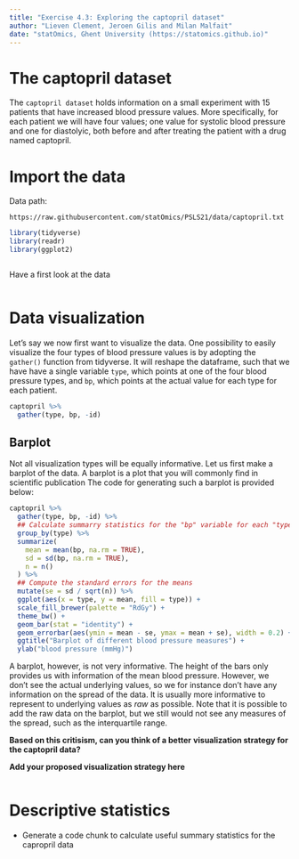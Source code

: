 ```yaml
---
title: "Exercise 4.3: Exploring the captopril dataset"
author: "Lieven Clement, Jeroen Gilis and Milan Malfait"
date: "statOmics, Ghent University (https://statomics.github.io)"
---
```


# The captopril dataset

The `captopril dataset` holds information on a small experiment with
15 patients that have increased blood pressure values.
More specifically, for each patient we will have four values;
one value for systolic blood pressure and one for diastolyic,
both before and after treating the patient with a drug named captopril.

# Import the data

Data path:

  `https://raw.githubusercontent.com/statOmics/PSLS21/data/captopril.txt`

```r
library(tidyverse)
library(readr)
library(ggplot2)
```

```r

```

Have a first look at the data

```r

```

# Data visualization

Let's say we now first want to visualize the data.
One possibility to easily visualize the four types
of blood pressure values is by adopting the `gather()`
function from tidyverse. It will reshape the dataframe,
such that we have have a single variable `type`, which
points at one of the four blood pressure types, and `bp`,
which points at the actual value for each type
for each patient.

```r
captopril %>%
  gather(type, bp, -id)
```

## Barplot

Not all visualization types will be equally informative.
Let us first make a barplot of the data. A barplot is a plot that you will
commonly find in scientific publication The code for generating such a barplot
is provided below:

```r
captopril %>%
  gather(type, bp, -id) %>%
  ## Calculate summarry statistics for the "bp" variable for each "type"
  group_by(type) %>%
  summarize(
    mean = mean(bp, na.rm = TRUE),
    sd = sd(bp, na.rm = TRUE),
    n = n()
  ) %>%
  ## Compute the standard errors for the means
  mutate(se = sd / sqrt(n)) %>%
  ggplot(aes(x = type, y = mean, fill = type)) +
  scale_fill_brewer(palette = "RdGy") +
  theme_bw() +
  geom_bar(stat = "identity") +
  geom_errorbar(aes(ymin = mean - se, ymax = mean + se), width = 0.2) +
  ggtitle("Barplot of different blood pressure measures") +
  ylab("blood pressure (mmHg)")
```

A barplot, however, is not very informative. The height of the
bars only provides us with information of the mean blood pressure.
However, we don't see the actual underlying values, so we for
instance don't have any information on the spread of the data.
It is usually more informative to represent to underlying
values as _raw_ as possible. Note that it is possible to add the
raw data on the barplot, but we still would not see any measures
of the spread, such as the interquartile range.

**Based on this critisism, can you think of a better**
**visualization strategy for the captopril data?**

**Add your proposed visualization strategy here**

```r

```

# Descriptive statistics

- Generate a code chunk to calculate useful summary statistics for
the capropril data
